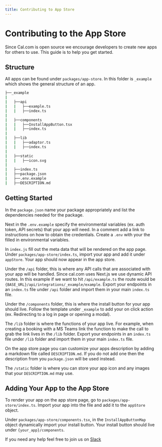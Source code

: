 ```yaml
---
title: Contributing to App Store
---
```


# Contributing to the App Store

Since Cal.com is open source we encourage developers to create new apps for others to use. This guide is to help you get started.

## Structure

All apps can be found under `packages/app-store`. In this folder is `_example` which shows the general structure of an app.

```sh
├──_example
|
|   ├──api
|   |   ├──example.ts
|   |   ├──index.ts
|
|   ├──components
|   |   ├──InstallAppButton.tsx
|   |   ├──index.ts
|
|   ├──lib
|   |   ├──adaptor.ts
|   |   ├──index.ts
|
|   ├──static
|   |   ├──icon.svg
|
|   ├──index.ts
|   ├──package.json
|   ├──.env.example
|	├──DESCRIPTION.md
```

## Getting Started

In the `package.json` name your package appropriately and list the dependencies needed for the package.

Next in the `.env.example` specify the environmental variables (ex. auth token, API secrets) that your app will need. In a comment add a link to instructions on how to obtain the credentials. Create a `.env` with your the filled in environmental variables.

In `index.js` fill out the meta data that will be rendered on the app page. Under `packages/app-store/index.ts`, import your app and add it under `appStore`. Your app should now appear in the app store.

Under the `/api` folder, this is where any API calls that are associated with your app will be handled. Since cal.com uses Next.js we use dynamic API routes. In this example if we want to hit `/api/example.ts` the route would be `{BASE_URL}/api/integrations/_example/example`. Export your endpoints in an `index.ts` file under `/api` folder and import them in your main `index.ts` file.

Under the `/components` folder, this is where the install button for your app should live. Follow the template under `_example` to add your on click action (ex. Redirecting to a log in page or opening a modal).

The `/lib` folder is where the functions of your app live. For example, when creating a booking with a MS Teams link the function to make the call to grab the link lives in the `/lib` folder. Export your endpoints in an `index.ts` file under `/lib` folder and import them in your main `index.ts` file.

On the app store page you can customize your apps description by adding a markdown file called `DESCRIPTION.md`. If you do not add one then the description from you `package.json` will be used instead.

The `/static` folder is where you can store your app icon and any images that your `DESCRIPTION.md` may use.

## Adding Your App to the App Store
To render your app on the app store page, go to `packages/app-store/index.ts`. Import your app into the file and add it to the `appStore` object.

Under `packages/app-store/components.tsx`,  in the `InstallAppButtonMap` object dynamically import your install button. Your install button should live under `{your_app}/components`.

If you need any help feel free to join us on [Slack](https://cal.com/slack)
